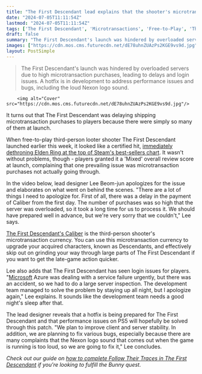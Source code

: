 ```yaml
---
title: "The First Descendant lead explains that the shooter's microtransactions didn't work properly at launch because too many purchases were made all at once"
date: "2024-07-05T11:11:54Z"
lastmod: "2024-07-05T11:11:54Z"
tags: ['The First Descendant', 'Microtransactions', 'Free-to-Play', 'Third-Person Shooter', 'Looter Shooter', 'Elden Ring', 'Xbox Series X|S', 'PS5', 'Microsoft Azure', 'Nexon', 'MMORPG', 'RPG', 'PlayStation 5', 'PlayStation 4', 'Xbox One', 'Windows', 'MMO', 'Steam']
draft: false
summary: "The First Descendant's launch was hindered by overloaded servers due to high microtransaction purchases, leading to delays and login issues. A hotfix is in development to address performance issues and bugs, including the loud Nexon logo sound."
images: ["https://cdn.mos.cms.futurecdn.net/dE78uhnZUAzPs2KGE9vs9d.jpg"]
layout: PostSimple
---
```

> The First Descendant's launch was hindered by overloaded servers due to high microtransaction purchases, leading to delays and login issues. A hotfix is in development to address performance issues and bugs, including the loud Nexon logo sound.


        <img alt="Cover" src="https://cdn.mos.cms.futurecdn.net/dE78uhnZUAzPs2KGE9vs9d.jpg"/>
        
It turns out that The First Descendant was delaying shipping microtransaction purchases to players because there were simply so many of them at launch.

When free-to-play third-person looter shooter The First Descendant launched earlier this week, it looked like a certified hit, [immediately dethroning Elden Ring at the top of Steam's best-sellers chart](https://www.gamesradar.com/games/third-person-shooter/co-op-looter-shooter-the-first-descendant-dethrones-elden-ring-as-steams-top-seller-but-43-positive-early-user-reviews-frame-a-rough-start-overall/). It wasn't without problems, though - players granted it a 'Mixed' overall review score at launch, complaining that one prevailing issue was microtransaction purchases not actually going through.

In the video below, lead designer Lee Beom-jun apologizes for the issue and elaborates on what went on behind the scenes. "There are a lot of things I need to apologize for. First of all, there was a delay in the payment of Caliber from the first day. The number of purchases was so high that the server was overloaded, so it took a long time for us to process it. We should have prepared well in advance, but we're very sorry that we couldn't," Lee says.

[The First Descendant's Caliber](https://www.gamesradar.com/games/third-person-shooter/first-descendant-caliber/) is the third-person shooter's microtransaction currency. You can use this microtransaction currency to upgrade your acquired characters, known as Descendants, and effectively skip out on grinding your way through large parts of The First Descendant if you want to get the late-game action quicker.

Lee also adds that The First Descendant has seen login issues for players. "[Microsoft](https://www.gamesradar.com/tag/microsoft/) Azure was dealing with a service failure urgently, but there was an accident, so we had to do a large server inspection. The development team managed to solve the problem by staying up all night, but I apologize again," Lee explains. It sounds like the development team needs a good night's sleep after that.

The lead designer reveals that a hotfix is being prepared for The First Descendant and that performance issues on PS5 will hopefully be solved through this patch. "We plan to improve client and server stability. In addition, we are planning to fix various bugs, especially because there are many complaints that the Nexon logo sound that comes out when the game is running is too loud, so we are going to fix it," Lee concludes.

*Check out our guide on *[<em>how to complete Follow Their Traces in The First Descendant</em>](https://www.gamesradar.com/games/third-person-shooter/first-descendant-follow-their-traces/)* if you're looking to fulfill the Bunny quest.*
        